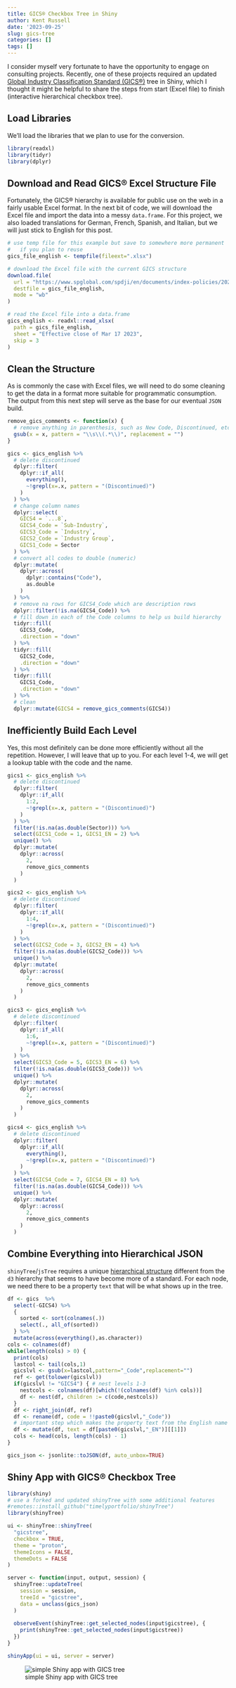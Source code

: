 ```yaml
---
title: GICS® Checkbox Tree in Shiny
author: Kent Russell
date: '2023-09-25'
slug: gics-tree
categories: []
tags: []
---
```


I consider myself very fortunate to have the opportunity to engage on consulting projects.  Recently, one of these projects required an updated [Global Industry Classification Standard (GICS®)](https://www.msci.com/our-solutions/indexes/gics) tree in Shiny, which I thought it might be helpful to share the steps from start (Excel file) to finish (interactive hierarchical checkbox tree).

## Load Libraries

We'll load the libraries that we plan to use for the conversion.

```r
library(readxl)
library(tidyr)
library(dplyr)
```

## Download and Read GICS® Excel Structure File

Fortunately, the GICS® hierarchy is available for public use on the web in a fairly usable Excel format. In the next bit of code, we will download the Excel file and import the data into a messy `data.frame`.  For this project, we also loaded translations for German, French, Spanish, and Italian, but we will just stick to English for this post.

```r
# use temp file for this example but save to somewhere more permanent
#   if you plan to reuse
gics_file_english <- tempfile(fileext=".xlsx")

# download the Excel file with the current GICS structure
download.file(
  url = "https://www.spglobal.com/spdji/en/documents/index-policies/2023-gics-structure-english.xlsx",
  destfile = gics_file_english,
  mode = "wb"
)

# read the Excel file into a data.frame
gics_english <- readxl::read_xlsx(
  path = gics_file_english,
  sheet = "Effective close of Mar 17 2023",
  skip = 3
)
```

## Clean the Structure

As is commonly the case with Excel files, we will need to do some cleaning to get the data in a format more suitable for programmatic consumption.  The output from this next step will serve as the base for our eventual `JSON` build.

```r
remove_gics_comments <- function(x) {
  # remove anything in parenthesis, such as New Code, Discontinued, etc.
  gsub(x = x, pattern = "\\s\\(.*\\)", replacement = "")
}

gics <- gics_english %>%
  # delete discontinued
  dplyr::filter(
    dplyr::if_all(
      everything(),
      ~!grepl(x=.x, pattern = "(Discontinued)")
    )
  ) %>%
  # change column names
  dplyr::select(
    GICS4 = `...8`,
    GICS4_Code = `Sub-Industry`,
    GICS3_Code = `Industry`,
    GICS2_Code = `Industry Group`,
    GICS1_Code = Sector
  ) %>%
  # convert all codes to double (numeric)
  dplyr::mutate(
    dplyr::across(
      dplyr::contains("Code"),
      as.double
    )
  ) %>%
  # remove na rows for GICS4_Code which are description rows
  dplyr::filter(!is.na(GICS4_Code)) %>%
  # fill down in each of the Code columns to help us build hierarchy
  tidyr::fill(
    GICS3_Code,
    .direction = "down"
  ) %>%
  tidyr::fill(
    GICS2_Code,
    .direction = "down"
  ) %>%
  tidyr::fill(
    GICS1_Code,
    .direction = "down"
  ) %>%
  # clean
  dplyr::mutate(GICS4 = remove_gics_comments(GICS4))
```

## Inefficiently Build Each Level

Yes, this most definitely can be done more efficiently without all the repetition.  However, I will leave that up to you.  For each level 1-4, we will get a lookup table with the code and the name.

```r
gics1 <- gics_english %>%
  # delete discontinued
  dplyr::filter(
    dplyr::if_all(
      1:2,
      ~!grepl(x=.x, pattern = "(Discontinued)")
    )
  ) %>%
  filter(!is.na(as.double(Sector))) %>%
  select(GICS1_Code = 1, GICS1_EN = 2) %>%
  unique() %>%
  dplyr::mutate(
    dplyr::across(
      2,
      remove_gics_comments
    )
  )

gics2 <- gics_english %>%
  # delete discontinued
  dplyr::filter(
    dplyr::if_all(
      1:4,
      ~!grepl(x=.x, pattern = "(Discontinued)")
    )
  ) %>%
  select(GICS2_Code = 3, GICS2_EN = 4) %>%
  filter(!is.na(as.double(GICS2_Code))) %>%
  unique() %>%
  dplyr::mutate(
    dplyr::across(
      2,
      remove_gics_comments
    )
  )

gics3 <- gics_english %>%
  # delete discontinued
  dplyr::filter(
    dplyr::if_all(
      1:6,
      ~!grepl(x=.x, pattern = "(Discontinued)")
    )
  ) %>%
  select(GICS3_Code = 5, GICS3_EN = 6) %>%
  filter(!is.na(as.double(GICS3_Code))) %>%
  unique() %>%
  dplyr::mutate(
    dplyr::across(
      2,
      remove_gics_comments
    )
  )

gics4 <- gics_english %>%
  # delete discontinued
  dplyr::filter(
    dplyr::if_all(
      everything(),
      ~!grepl(x=.x, pattern = "(Discontinued)")
    )
  ) %>%
  select(GICS4_Code = 7, GICS4_EN = 8) %>%
  filter(!is.na(as.double(GICS4_Code))) %>%
  unique() %>%
  dplyr::mutate(
    dplyr::across(
      2,
      remove_gics_comments
    )
  )
```

## Combine Everything into Hierarchical JSON

`shinyTree`/`jsTree` requires a unique [hierarchical structure](https://www.jstree.com/docs/json/) different from the `d3` hierarchy that seems to have become more of a standard.  For each node, we need there to be a property `text` that will be what shows up in the tree.

```r
df <- gics  %>%
  select(-GICS4) %>%
  {
    sorted <- sort(colnames(.))
    select(., all_of(sorted))
  } %>%
  mutate(across(everything(),as.character))
cols <- colnames(df)
while(length(cols) > 0) {
  print(cols)
  lastcol <- tail(cols,1)
  gicslvl <- gsub(x=lastcol,pattern="_Code",replacement="")
  ref <- get(tolower(gicslvl))
  if(gicslvl != "GICS4") { # nest levels 1-3
    nestcols <- colnames(df)[which(!(colnames(df) %in% cols))]
    df <- nest(df, children := c(code,nestcols))
  }
  df <- right_join(df, ref)
  df <- rename(df, code = !!paste0(gicslvl,"_Code"))
  # important step which makes the property text from the English name
  df <- mutate(df, text = df[paste0(gicslvl,"_EN")][[1]])
  cols <- head(cols, length(cols) - 1)
}

gics_json <- jsonlite::toJSON(df, auto_unbox=TRUE)
```

## Shiny App with GICS® Checkbox Tree

```r
library(shiny)
# use a forked and updated shinyTree with some additional features
#remotes::install_github("timelyportfolio/shinyTree")
library(shinyTree)

ui <- shinyTree::shinyTree(
  "gicstree",
  checkbox = TRUE,
  theme = "proton",
  themeIcons = FALSE,
  themeDots = FALSE
)

server <- function(input, output, session) {
  shinyTree::updateTree(
    session = session,
    treeId = "gicstree",
    data = unclass(gics_json)
  )
  
  observeEvent(shinyTree::get_selected_nodes(input$gicstree), {
    print(shinyTree::get_selected_nodes(input$gicstree))
  })
}

shinyApp(ui = ui, server = server)
```

![simple Shiny app with GICS tree](/images/gics_checkbox_tree_shiny_app.png)
